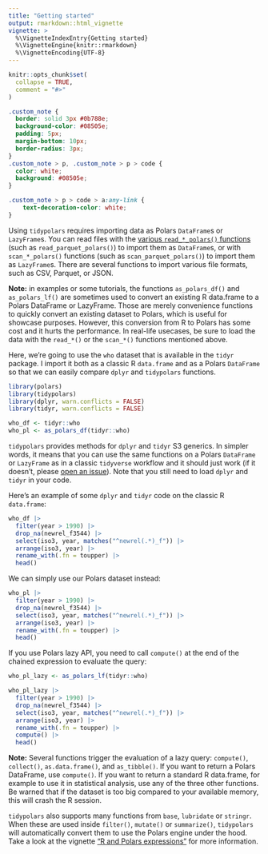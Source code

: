 ```yaml
---
title: "Getting started"
output: rmarkdown::html_vignette
vignette: >
  %\VignetteIndexEntry{Getting started}
  %\VignetteEngine{knitr::rmarkdown}
  %\VignetteEncoding{UTF-8}
---
```


```r
knitr::opts_chunk$set(
  collapse = TRUE,
  comment = "#>"
)
```

```css
.custom_note {
  border: solid 3px #0b788e;
  background-color: #08505e;
  padding: 5px;
  margin-bottom: 10px;
  border-radius: 3px;
}
.custom_note > p, .custom_note > p > code {
  color: white;
  background: #08505e;
}

.custom_note > p > code > a:any-link {
	text-decoration-color: white;
}
```

Using `tidypolars` requires importing data as Polars `DataFrame`s or
`LazyFrame`s. You can read files with the [various `read_*_polars()` functions](https://tidypolars.etiennebacher.com/reference/#import-data)
(such as `read_parquet_polars()`) to import them as `DataFrame`s, or with
`scan_*_polars()` functions (such as `scan_parquet_polars()`) to import them as
`LazyFrame`s. There are several functions to import various file formats, such
as CSV, Parquet, or JSON.

<div class="custom_note">
  <p><b>Note:</b> in examples or some tutorials, the functions <code>as_polars_df()</code>
  and <code>as_polars_lf()</code> are sometimes used to convert an existing R 
  data.frame to a Polars DataFrame or LazyFrame. Those are merely convenience 
  functions to quickly convert an existing dataset to Polars, which is
  useful for showcase purposes. However, this conversion from R to Polars has
  some cost and it hurts the performance. In real-life usecases, be sure to load 
  the data with the <code>read_\*()</code> or the <code>scan_\*()</code> functions 
  mentioned above.</p>
</div>

Here, we're going to use the `who` dataset that is available in the `tidyr` 
package. I import it both as a classic R `data.frame` and as a Polars `DataFrame`
so that we can easily compare `dplyr` and `tidypolars` functions.

```r
library(polars)
library(tidypolars)
library(dplyr, warn.conflicts = FALSE)
library(tidyr, warn.conflicts = FALSE)

who_df <- tidyr::who
who_pl <- as_polars_df(tidyr::who)
```

`tidypolars` provides methods for `dplyr` and `tidyr` S3 generics. In simpler words, it 
means that you can use the same functions on a Polars `DataFrame` or `LazyFrame`
as in a classic `tidyverse` workflow and it should just work (if it doesn't,
please [open an issue](https://github.com/etiennebacher/tidypolars/issues)).
Note that you still need to load `dplyr` and `tidyr` in your code.

Here's an example of some `dplyr` and `tidyr` code on the classic R `data.frame`:

```r
who_df |>
  filter(year > 1990) |>
  drop_na(newrel_f3544) |>
  select(iso3, year, matches("^newrel(.*)_f")) |>
  arrange(iso3, year) |>
  rename_with(.fn = toupper) |>
  head()
```

We can simply use our Polars dataset instead:

```r
who_pl |>
  filter(year > 1990) |>
  drop_na(newrel_f3544) |>
  select(iso3, year, matches("^newrel(.*)_f")) |>
  arrange(iso3, year) |>
  rename_with(.fn = toupper) |>
  head()
```

If you use Polars lazy API, you need to call `compute()` at the end of the 
chained expression to evaluate the query:

```r
who_pl_lazy <- as_polars_lf(tidyr::who)

who_pl_lazy |>
  filter(year > 1990) |>
  drop_na(newrel_f3544) |>
  select(iso3, year, matches("^newrel(.*)_f")) |>
  arrange(iso3, year) |>
  rename_with(.fn = toupper) |>
  compute() |>
  head()
```

<div class="custom_note">
  <p><b>Note:</b> Several functions trigger the evaluation of a lazy query: 
  `compute()`, `collect()`, `as.data.frame()`, and `as_tibble()`. If you want
  to return a Polars DataFrame, use `compute()`. If you want to return a
  standard R data.frame, for example to use it in statistical analysis, use any
  of the three other functions. Be warned that if the dataset is too big compared
  to your available memory, this will crash the R session.</p>
</div>

`tidypolars` also supports many functions from `base`, `lubridate` or `stringr`.
When these are used inside `filter()`, `mutate()` or `summarize()`, `tidypolars`
will automatically convert them to use the Polars engine under the hood. Take
a look at the vignette ["R and Polars expressions"](https://tidypolars.etiennebacher.com/articles/r-and-polars-expressions) for more information.

